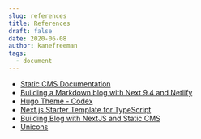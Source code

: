 ```yaml
---
slug: references
title: References
draft: false
date: 2020-06-08
author: kanefreeman
tags:
  - document
---
```


- [Static CMS Documentation](https://staticjscms.netlify.app/docs/intro/)
- [Building a Markdown blog with Next 9.4 and Netlify](https://www.netlify.com/blog/2020/05/04/building-a-markdown-blog-with-next-9.4-and-netlify/)
- [Hugo Theme - Codex](https://github.com/jakewies/hugo-theme-codex)
- [Next.js Starter Template for TypeScript](https://github.com/vercel/next-learn-starter/tree/master/typescript-final)
- [Building Blog with NextJS and Static CMS](https://dev.to/mefaba/building-blog-with-nextjs-and-netlify-cms-fom)
- [Unicons](https://github.com/Iconscout/unicons)

